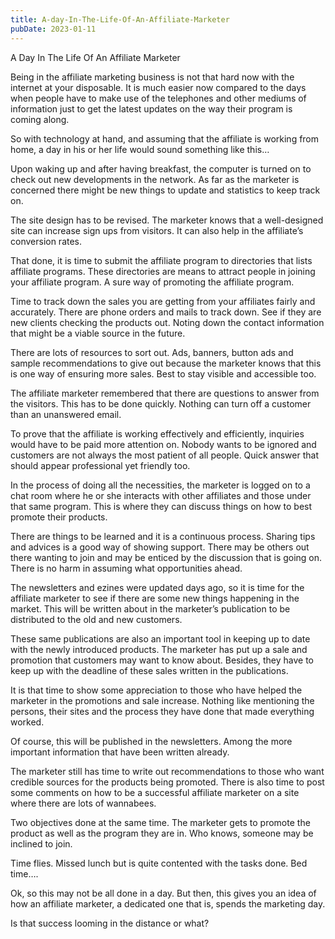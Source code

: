 ```yaml
---
title: A-day-In-The-Life-Of-An-Affiliate-Marketer
pubDate: 2023-01-11
---
```


A Day In The Life Of An Affiliate Marketer 

Being in the affiliate marketing business is not that hard now with the internet at your disposable. It is much easier now compared to the days when people have to make use of the telephones and other mediums of information just to get the latest updates on the way their program is coming along. 

So with technology at hand, and assuming that the affiliate is working from home, a day in his or her life would sound something like this…

Upon waking up and after having breakfast, the computer is turned on to check out new developments in the network. As far as the marketer is concerned there might be new things to update and statistics to keep track on. 

The site design has to be revised. The marketer knows that a well-designed site can increase sign ups from visitors. It can also help in the affiliate’s conversion rates.

That done, it is time to submit the affiliate program to directories that lists affiliate programs. These directories are means to attract people in joining your affiliate program. A sure way of promoting the affiliate program. 

Time to track down the sales you are getting from your affiliates fairly and accurately. There are phone orders and mails to track down. See if they are new clients checking the products out. Noting down the contact information that might be a viable source in the future.

There are lots of resources to sort out. Ads, banners, button ads and sample recommendations to give out because the marketer knows that this is one way of ensuring more sales. Best to stay visible and accessible too.

The affiliate marketer remembered that there are questions to answer from the visitors. This has to be done quickly. Nothing can turn off a customer than an unanswered email. 

To prove that the affiliate is working effectively and efficiently, inquiries would have to be paid more attention on. Nobody wants to be ignored and customers are not always the most patient of all people. Quick answer that should appear professional yet friendly too.

In the process of doing all the necessities, the marketer is logged on to a chat room where he or she interacts with other affiliates and those under that same program. This is where they can discuss things on how to best promote their products. 

There are things to be learned and it is a continuous process. Sharing tips and advices is a good way of showing support. There may be others out there wanting to join and may be enticed by the discussion that is going on. There is no harm in assuming what opportunities ahead. 

The newsletters and ezines were updated days ago, so it is time for the affiliate marketer to see if there are some new things happening in the market. This will be written about in the marketer’s publication to be distributed to the old and new customers. 

These same publications are also an important tool in keeping up to date with the newly introduced products. The marketer has put up a sale and promotion that customers may want to know about. Besides, they have to keep up with the deadline of these sales written in the publications.

It is that time to show some appreciation to those who have helped the marketer in the promotions and sale increase. Nothing like mentioning the persons, their sites and the process they have done that made everything worked.

Of course, this will be published in the newsletters. Among the more important information that have been written already.

The marketer still has time to write out recommendations to those who want credible sources for the products being promoted. There is also time to post some comments on how to be a successful affiliate marketer on a site where there are lots of wannabees.

Two objectives done at the same time. The marketer gets to promote the product as well as the program they are in. Who knows, someone may be inclined to join. 

Time flies. Missed lunch but is quite contented with the tasks done. Bed time….

Ok, so this may not be all done in a day. But then, this gives you an idea of how an affiliate marketer, a dedicated one that is, spends the marketing day. 

Is that success looming in the distance or what?